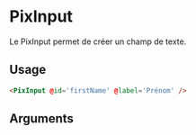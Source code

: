 

<Meta
  title='Form/Input'
  component='PixInput'
  decorators={[centered]}
  argTypes={stories.argTypes}
/>

# PixInput

Le PixInput permet de créer un champ de texte.

<Canvas>
  <Story name='PixInput' story={stories.input} height={160} />
</Canvas>

## Usage

```html
<PixInput @id='firstName' @label='Prénom' />
```

## Arguments

<ArgsTable story="PixInput" />
